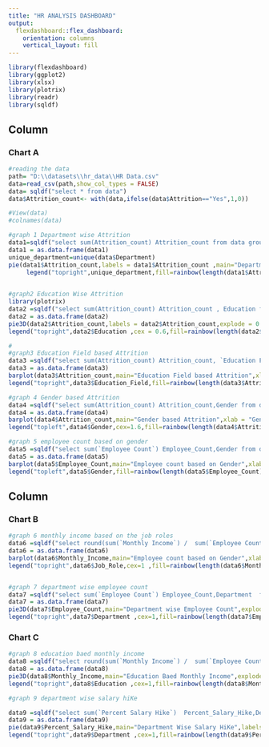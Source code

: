 ```yaml
---
title: "HR ANALYSIS DASHBOARD"
output: 
  flexdashboard::flex_dashboard:
    orientation: columns
    vertical_layout: fill
---
```


```r
library(flexdashboard)
library(ggplot2)
library(xlsx)
library(plotrix)
library(readr)
library(sqldf)
```

Column {data-width=650}
-----------------------------------------------------------------------

### Chart A

```r
#reading the data
path= "D:\\datasets\\hr_data\\HR Data.csv"
data=read_csv(path,show_col_types = FALSE)
data= sqldf("select * from data")
data$Attrition_count<- with(data,ifelse(data$Attrition=="Yes",1,0))

#View(data)
#colnames(data)

#graph 1 Department wise Attrition 
data1=sqldf("select sum(Attrition_count) Attrition_count from data group by Department ")
data1 = as.data.frame(data1)
unique_department=unique(data$Department)
pie(data1$Attrition_count,labels = data1$Attrition_count ,main="Department wise Attrition",col=rainbow(length(data1$Attrition_count)))
     legend("topright",unique_department,fill=rainbow(length(data1$Attrition_count)))

     
#graph2 Education Wise Attrition
library(plotrix)
data2 =sqldf("select sum(Attrition_count) Attrition_count , Education from data group by Education order by Education")
data2 = as.data.frame(data2)
pie3D(data2$Attrition_count,labels = data2$Attrition_count,explode = 0.07,main="Education Wise Attrition")
legend("topright",data2$Education ,cex = 0.6,fill=rainbow(length(data2$Attrition_count)))

#
#graph3 Education Field based Attrition
data3 =sqldf("select sum(Attrition_count) Attrition_count, `Education Field` Education_Field from data group by `Education Field` order by `Education Field` ")
data3 = as.data.frame(data3)
barplot(data3$Attrition_count,main="Education Field based Attrition",xlab = "Education Field",ylab="Attrition",col=rainbow(length(data3$Attrition_count)))
legend("topright",data3$Education_Field,fill=rainbow(length(data3$Attrition_count)))

#graph 4 Gender based Attrition
data4 =sqldf("select sum(Attrition_count) Attrition_count,Gender from data group by Gender order by Gender ")
data4 = as.data.frame(data4)
barplot(data4$Attrition_count,main="Gender based Attrition",xlab = "Gender",ylab="Attrition",names.arg = c("Female","Male"),col=rainbow(length(data4$Attrition_count)))
legend("topleft",data4$Gender,cex=1.6,fill=rainbow(length(data4$Attrition_count)))

#graph 5 employee count based on gender 
data5 =sqldf("select sum(`Employee Count`) Employee_Count,Gender from data group by Gender order by Gender ")
data5 = as.data.frame(data5)
barplot(data5$Employee_Count,main="Employee count based on Gender",xlab = "Gender",ylab="Total Employes",names.arg = c("Female","Male"),col=rainbow(length(data5$Employee_Count)))
legend("topleft",data5$Gender,fill=rainbow(length(data5$Employee_Count)))
```

Column {data-width=350}
-----------------------------------------------------------------------

### Chart B

```r


#graph 6 monthly income based on the job roles 
data6 =sqldf("select round(sum(`Monthly Income`) /  sum(`Employee Count`),0) Monthly_Income,`Job Role`  Job_Role  from data group by `Job Role` order by `Job Role` ")
data6 = as.data.frame(data6)
barplot(data6$Monthly_Income,main="Employee count based on Gender",xlab = "Gender",ylab="Total Employes", names.arg = data6$Job_Role,col=rainbow(length(data6$Monthly_Income)))
legend("topright",data6$Job_Role,cex=1 ,fill=rainbow(length(data6$Monthly_Income)))


#graph 7 department wise employee count 
data7 =sqldf("select sum(`Employee Count`) Employee_Count,Department  from data group by Department  order by Department ")
data7 = as.data.frame(data7)
pie3D(data7$Employee_Count,main="Department wise Employee Count",explode=0.07,labels =data7$Employee_Count ,col=rainbow(length(data7$Employee_Count)))
legend("topright",data7$Department ,cex=1,fill=rainbow(length(data7$Employee_Count)))


```

### Chart C

```r

#graph 8 education baed monthly income 
data8 =sqldf("select round(sum(`Monthly Income`) /  sum(`Employee Count`),0) Monthly_Income,Education  from data group by Education  order by Education ")
data8 = as.data.frame(data8)
pie3D(data8$Monthly_Income,main="Education Baed Monthly Income",explode=0.07,labels =data8$Monthly_Income ,col=rainbow(length(data8$Monthly_Income)))
legend("topright",data8$Education ,cex=1,fill=rainbow(length(data8$Monthly_Income)))

#graph 9 department wise salary hiKe

data9 =sqldf("select sum(`Percent Salary Hike`)  Percent_Salary_Hike,Department  from data group by Department  order by Department ")
data9 = as.data.frame(data9)
pie(data9$Percent_Salary_Hike,main="Department Wise Salary HiKe",labels =data9$Percent_Salary_Hike,col = rainbow(length(data9$Percent_Salary_Hike)))
legend("topright",data9$Department ,cex=1,fill=rainbow(length(data9$Percent_Salary_Hike)))



```


